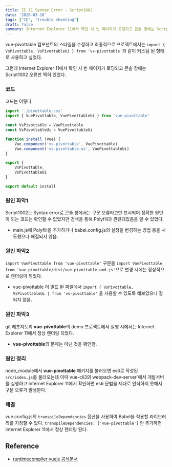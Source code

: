```yaml
---
title: IE 11 Syntax Error - Script1002
date: '2020-03-16'
tags: ["IE", "trouble shooting"]
draft: false
summary: Internet Explorer 11에서 확인 시 빈 페이지가 로딩되고 콘솔 창에는 Script1002 오류만 찍혀 있었다.
---
```


vue-pivottable 컴포넌트의 스타일을 수정하고 최종적으로 프로젝트에서는 `import { VsPivottable, VsPivottableUi } from 'vs-pivottable'`과 같이 커스텀 된 형태로 사용하고 싶었다.

그런데 Internet Explorer 11에서 확인 시 빈 페이지가 로딩되고 콘솔 창에는 Script1002 오류만 찍혀 있었다.

### 코드

코드는 이렇다.

```js
import './pivottable.css'
import { VuePivottable, VuePivottableUi } from 'vue-pivottable'

const VsPivottable = VuePivottable
const VsPivottableUi = VuePivottableUi

function install (Vue) {
    Vue.component('vs-pivottable', VuePivottable)
    Vue.component('vs-pivottable-ui', VuePivottableUi)
}

export {
    VsPivottable,
    VsPivottableUi
}

export default install
```

### 원인 파악1

Script1002는 Syntax error로 콘솔 창에서는 구문 오류라고만 표시되어 정확한 원인이 되는 코드는 확인할 수 없었지만 검색을 통해 Polyfill과 관련돼있음을 알 수 있었다.

- main.js에 Polyfill을 추가하거나 babel.config.js의 설정을 변경하는 방법 등을 시도했으나 해결되지 않음.

### 원인 파악2

`import VuePivottable from 'vue-pivottable'` 구문을 `import VuePivottable from 'vue-pivottable/dist/vue-pivottable.umd.js'`으로 변경 시에는 정상적으로 렌더링이 되었다.

- vue-pivottable 이 빌드 된 파일에서 `import { VsPivottable, VsPivottableUi } from 'vs-pivottable'` 을 사용할 수 있도록 해보았으나 잘되지 않음.

### 원인 파악3

git 레포지토리 **vue-pivottable**의 demo 프로젝트에서 실행 시에서는 Internet Explorer 11에서 정상 렌더링 되었다.

- **vue-pivottable**의 문제는 아닌 것을 확인함.

### 원인 정리

node_module에서 **vue-pivottable** 패키지를 불러오면 es6로 작성된 `src/index.js`를 불러오는데 이때 vue-cli3의 webpack-dev-server`에서 개발서버를 실행하고 Internet Explorer 11에서 확인하면 es6 문법을 제대로 인식하지 못해서 구문 오류가 발생한다.

### 해결

vue.config.js의 `transpileDependencies` 옵션을 사용하여 Babel을 적용할 라이브러리를 지정할 수 있다. `transpileDependencies: ['vue-pivottable']` 만 추가하면 Internet Explorer 11에서 정상 렌더링 된다.

## Reference

* [runtimecompiler vuejs 공식문서](https://cli.vuejs.org/config/#runtimecompiler)
